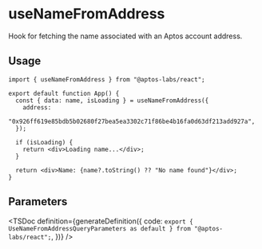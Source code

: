 
# useNameFromAddress

Hook for fetching the name associated with an Aptos account address.

## Usage

```tsx
import { useNameFromAddress } from "@aptos-labs/react";

export default function App() {
  const { data: name, isLoading } = useNameFromAddress({
    address:
      "0x926ff619e85bdb5b02680f27bea5ea3302c71f86be4b16fa0d63df213add927a",
  });

  if (isLoading) {
    return <div>Loading name...</div>;
  }

  return <div>Name: {name?.toString() ?? "No name found"}</div>;
}
```

## Parameters

<TSDoc
  definition={generateDefinition({
    code: `export { UseNameFromAddressQueryParameters as default } from "@aptos-labs/react";`,
  })}
/>

